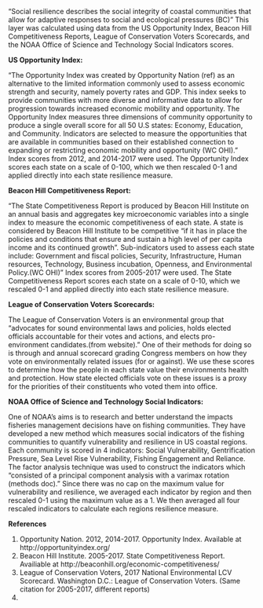 
“Social resilience describes the social integrity of coastal communities that allow for adaptive responses to social and ecological pressures (BC)” This layer was calculated using data from the US Opportunity Index, Beacon Hill Competitiveness Reports, League of Conservation Voters Scorecards, and the NOAA Office of Science and Technology Social Indicators scores.

**US Opportunity Index:**

“The Opportunity Index was created by Opportunity Nation (ref) as an alternative to the limited information commonly used to assess economic strength and security, namely poverty rates and GDP.  This index seeks to provide communities with more diverse and informative data to allow for progression towards increased economic mobility and opportunity. The Opportunity Index measures three dimensions of community opportunity to produce a single overall score for all 50 U.S states: Economy, Education, and Community. Indicators are selected to measure the opportunities that are available in communities based on their established connection to expanding or restricting economic mobility and opportunity (WC OHI).”  Index scores from 2012, and 2014-2017 were used. The Opportunity Index scores each state on a scale of 0-100, which we then rescaled 0-1 and applied directly into each state resilience measure.

**Beacon Hill Competitiveness Report:**

“The State Competitiveness Report is produced by Beacon Hill Institute on an annual basis and aggregates key microeconomic variables into a single index to measure the economic competitiveness of each state.  A state is considered by Beacon Hill Institute to be competitive “if it has in place the policies and conditions that ensure and sustain a high level of per capita income and its continued growth”. Sub-indicators used to assess each state include: Government and fiscal policies, Security, Infrastructure, Human resources, Technology, Business incubation, Openness, and Environmental Policy.(WC OHI)”  Index scores from 2005-2017 were used. The State Competitiveness Report scores each state on a scale of 0-10, which we rescaled 0-1 and applied directly into each state resilience measure.

**League of Conservation Voters Scorecards:**

The League of Conservation Voters is an environmental group that "advocates for sound environmental laws and policies, holds elected officials accountable for their votes and actions, and elects pro-environment candidates.(from website).” One of their methods for doing so is through and annual scorecard grading Congress members on how they vote on environmentally related issues (for or against). We use these scores to determine how the people in each state value their environments health and protection. How state elected officials vote on these issues is a proxy for the priorities of their constituents who voted them into office.


**NOAA Office of Science and Technology Social Indicators:**

One of NOAA’s aims is to research and better understand the impacts fisheries management decisions have on fishing communities. They have developed a new method which measures social indicators of the fishing communities  to quantify vulnerability and resilience in US coastal regions.  Each community is scored in 4 indicators: Social Vulnerability, Gentrification Pressure, Sea Level Rise Vulnerability, Fishing Engagement and Reliance. The factor analysis technique was used to construct the indicators which “consisted of a principal component analysis with a varimax rotation (methods doc).” Since there was no cap on the maximum value for vulnerability and resilience, we averaged each indicator by region and then rescaled 0-1 using the maximum value as a 1. We then averaged all four rescaled indicators to calculate each regions resilience measure.

**References**

1. Opportunity Nation. 2012, 2014-2017. Opportunity Index. Available at http://opportunityindex.org/
2. Beacon Hill Institute. 2005-2017. State Competitiveness Report. Availiable at http://beaconhill.org/economic-competitiveness/
3.  League of Conservation Voters, 2017 National Environmental LCV Scorecard. Washington D.C.: League of Conservation Voters. (Same citation for 2005-2017, different reports)
4. 












